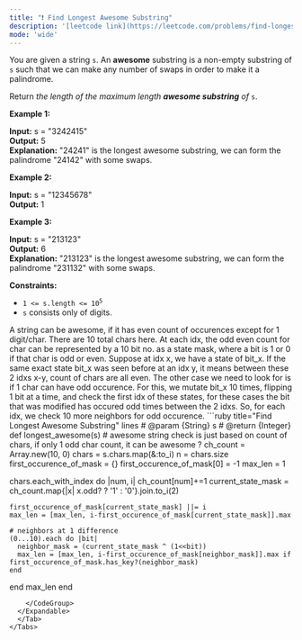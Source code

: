 ```yaml
---
title: "❗️ Find Longest Awesome Substring"
description: '[leetcode link](https://leetcode.com/problems/find-longest-awesome-substring/description/)'
mode: 'wide'
---
```

<Tabs>
  <Tab title="Question" icon="circle-question" iconType="regular">
    <Card>
      <p>You are given a string <code>s</code>. An <strong>awesome</strong> substring is a non-empty substring of <code>s</code> such that we can make any number of swaps in order to make it a palindrome.</p>  <p>Return <em>the length of the maximum length <strong>awesome substring</strong> of</em> <code>s</code>.</p>   <p><strong class="example">Example 1:</strong></p>   <strong>Input:</strong> s = &quot;3242415&quot; <br/> <strong>Output:</strong> 5 <br/> <strong>Explanation:</strong> &quot;24241&quot; is the longest awesome substring, we can form the palindrome &quot;24142&quot; with some swaps.   <p><strong class="example">Example 2:</strong></p>   <strong>Input:</strong> s = &quot;12345678&quot; <br/> <strong>Output:</strong> 1   <p><strong class="example">Example 3:</strong></p>   <strong>Input:</strong> s = &quot;213123&quot; <br/> <strong>Output:</strong> 6 <br/> <strong>Explanation:</strong> &quot;213123&quot; is the longest awesome substring, we can form the palindrome &quot;231132&quot; with some swaps.    <p><strong>Constraints:</strong></p>  <ul>  <li><code>1 &lt;= s.length &lt;= 10<sup>5</sup></code></li>  <li><code>s</code> consists only of digits.</li> </ul> 
    </Card>
  </Tab>
  <Tab title="Solution" icon="lightbulb" iconType="regular" >
    <Card>
      A string can be awesome, if it has even count of occurences except for 1 digit/char. There are 10 total chars here. At each idx, the odd even count for char can be represented by a 10 bit no. as a state mask, where a bit is 1 or 0 if that char is odd or even. Suppose at idx x, we have a state of bit_x. If the same exact state bit_x was seen before at an idx y, it means between these 2 idxs x-y, count of chars are all even. The other case we need to look for is if 1 char can have odd occurence. For this, we mutate bit_x 10 times, flipping 1 bit at a time, and check the first idx of these states, for these cases the bit that was modified has occured odd times between the 2 idxs. So, for each idx, we check 10 more neighbors for odd occurence.
</Card>
  <Expandable title="code">
    <CodeGroup dropdown>
```ruby title="Find Longest Awesome Substring" lines
# @param {String} s
# @return {Integer}
def longest_awesome(s)
  # awesome string check is just based on count of chars, if only 1 odd char count, it can be awesome ?
  ch_count = Array.new(10, 0)
  chars = s.chars.map(&:to_i)
  n = chars.size
  first_occurence_of_mask = {}
  first_occurence_of_mask[0] = -1
  max_len = 1

  chars.each_with_index do |num, i|
    ch_count[num]+=1
    current_state_mask = ch_count.map{|x| x.odd? ? '1' : '0'}.join.to_i(2)

    first_occurence_of_mask[current_state_mask] ||= i
    max_len = [max_len, i-first_occurence_of_mask[current_state_mask]].max
    
    # neighbors at 1 difference
    (0...10).each do |bit|
      neighbor_mask = (current_state_mask ^ (1<<bit))
      max_len = [max_len, i-first_occurence_of_mask[neighbor_mask]].max if first_occurence_of_mask.has_key?(neighbor_mask)
    end
  end
  max_len
end
```
    </CodeGroup>
  </Expandable>
  </Tab>
</Tabs>